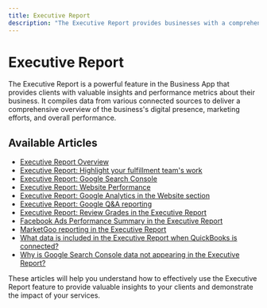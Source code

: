 ```yaml
---
title: Executive Report
description: "The Executive Report provides businesses with a comprehensive overview of their digital presence and marketing performance metrics."
---
```


# Executive Report

The Executive Report is a powerful feature in the Business App that provides clients with valuable insights and performance metrics about their business. It compiles data from various connected sources to deliver a comprehensive overview of the business's digital presence, marketing efforts, and overall performance.

## Available Articles

- [Executive Report Overview](./executive-report-overview.mdx)
- [Executive Report: Highlight your fulfillment team's work](./executive-report.mdx)
- [Executive Report: Google Search Console](./executive-report-google-search-console.mdx)
- [Executive Report: Website Performance](./website-performance.mdx)
- [Executive Report: Google Analytics in the Website section](./google-analytics-website-section.mdx)
- [Executive Report: Google Q&A reporting](./google-qa-reporting.mdx)
- [Executive Report: Review Grades in the Executive Report](./review-grades.mdx)
- [Facebook Ads Performance Summary in the Executive Report](./facebook-ads-performance.mdx)
- [MarketGoo reporting in the Executive Report](./marketgoo-reporting.mdx)
- [What data is included in the Executive Report when QuickBooks is connected?](./what-data-is-included-in-the-executive-report-when-quickbooks-is-connected.mdx)
- [Why is Google Search Console data not appearing in the Executive Report?](./why-is-google-search-console-data-not-appearing.mdx)

These articles will help you understand how to effectively use the Executive Report feature to provide valuable insights to your clients and demonstrate the impact of your services.